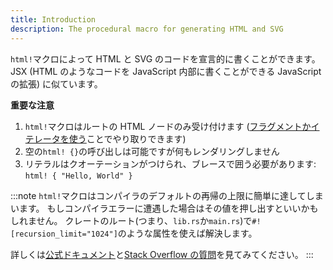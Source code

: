 ```yaml
---
title: Introduction
description: The procedural macro for generating HTML and SVG
---
```


`html!`マクロによって HTML と SVG のコードを宣言的に書くことができます。
JSX \(HTML のようなコードを JavaScript 内部に書くことができる JavaScript の拡張\) に似ています。

**重要な注意**

1. `html!`マクロはルートの HTML ノードのみ受け付けます \([フラグメントかイテレータを使う](html/lists.mdx)ことでやり取りできます\)
2. 空の`html! {}`の呼び出しは可能ですが何もレンダリングしません
3. リテラルはクオーテーションがつけられ、ブレースで囲う必要があります: `html! { "Hello, World" }`

:::note
`html!`マクロはコンパイラのデフォルトの再帰の上限に簡単に達してしまいます。
もしコンパイラエラーに遭遇した場合はその値を押し出すといいかもしれません。
クレートのルート\(つまり、`lib.rs`か`main.rs`\)で`#![recursion_limit="1024"]`のような属性を使えば解決します。

詳しくは[公式ドキュメント](https://doc.rust-lang.org/reference/attributes/limits.html#the-recursion_limit-attribute)と[Stack Overflow の質問](https://stackoverflow.com/questions/27454761/what-is-a-crate-attribute-and-where-do-i-add-it)を見てみてください。
:::
